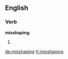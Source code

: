 ==English==

===Verb===
'''misshaping'''

# {{present participle of|misshape}}

[[de:misshaping]]
[[fr:misshaping]]
